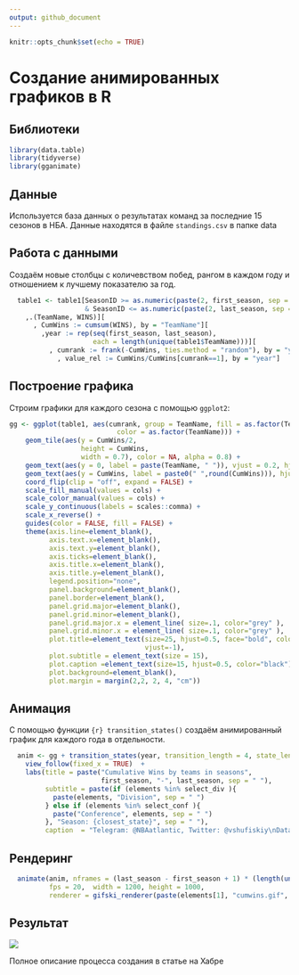```yaml
---
output: github_document
---
```


```r
knitr::opts_chunk$set(echo = TRUE)
```
# Создание анимированных графиков в R

## Библиотеки

```r
library(data.table)
library(tidyverse)
library(gganimate)
```
## Данные
Используется база данных о результатах команд за последние 15 сезонов в НБА. Данные находятся в файле `standings.csv` в папке data

## Работа с данными
Создаём новые столбцы с количевством побед, рангом в каждом году и отношением к лучшему показателю за год.

```r
  table1 <- table1[SeasonID >= as.numeric(paste(2, first_season, sep = "")) 
                   & SeasonID <= as.numeric(paste(2, last_season, sep = ""))][
    ,.(TeamName, WINS)][
      , CumWins := cumsum(WINS), by = "TeamName"][
        ,year := rep(seq(first_season, last_season), 
                     each = length(unique(table1$TeamName)))][
          , cumrank := frank(-CumWins, ties.method = "random"), by = "year"][
            , value_rel := CumWins/CumWins[cumrank==1], by = "year"]
```
## Построение графика

Строим графики для каждого сезона с помощью `ggplot2`:

```r
gg <- ggplot(table1, aes(cumrank, group = TeamName, fill = as.factor(TeamName),
                           color = as.factor(TeamName))) + 
    geom_tile(aes(y = CumWins/2,
                  height = CumWins,
                  width = 0.7), color = NA, alpha = 0.8) +
    geom_text(aes(y = 0, label = paste(TeamName, " ")), vjust = 0.2, hjust = 1, size = 6) +
    geom_text(aes(y = CumWins, label = paste0(" ",round(CumWins))), hjust = 0, size = 7) +
    coord_flip(clip = "off", expand = FALSE) +
    scale_fill_manual(values = cols) +
    scale_color_manual(values = cols) +
    scale_y_continuous(labels = scales::comma) +
    scale_x_reverse() +
    guides(color = FALSE, fill = FALSE) +
    theme(axis.line=element_blank(),
          axis.text.x=element_blank(),
          axis.text.y=element_blank(),
          axis.ticks=element_blank(),
          axis.title.x=element_blank(),
          axis.title.y=element_blank(),
          legend.position="none",
          panel.background=element_blank(),
          panel.border=element_blank(),
          panel.grid.major=element_blank(),
          panel.grid.minor=element_blank(),
          panel.grid.major.x = element_line( size=.1, color="grey" ),
          panel.grid.minor.x = element_line( size=.1, color="grey" ),
          plot.title=element_text(size=25, hjust=0.5, face="bold", colour="black",
                                  vjust=-1),
          plot.subtitle = element_text(size = 15),
          plot.caption =element_text(size=15, hjust=0.5, color="black"),
          plot.background=element_blank(),
          plot.margin = margin(2,2, 2, 4, "cm"))

```
## Анимация
С помощью функции `{r} transition_states()` создаём анимированный график для каждого года в отдельности.

```r
  anim <- gg + transition_states(year, transition_length = 4, state_length = 1) +
    view_follow(fixed_x = TRUE)  +
    labs(title = paste("Cumulative Wins by teams in seasons", 
                       first_season, "-", last_season, sep = " "),
         subtitle = paste(if (elements %in% select_div ){
           paste(elements, "Division", sep = " ")
         } else if (elements %in% select_conf ){
           paste("Conference", elements, sep = " ")
         }, "Season: {closest_state}", sep = " "),
         caption  = "Telegram: @NBAatlantic, Twitter: @vshufiskiy\nData sourse: stats.nba.com")
```

## Рендеринг

```r
  animate(anim, nframes = (last_season - first_season + 1) * (length(unique(table1$TeamName)) + 20),
          fps = 20,  width = 1200, height = 1000, 
          renderer = gifski_renderer(paste(elements[1], "cumwins.gif", sep = "_")))
```

## Результат
![](https://cdn.tribuna.com/fetch/?url=https%3A%2F%2Fa.radikal.ru%2Fa06%2F1906%2Fe5%2Fcf815c3f526d.gif)

Полное описание процесса создания в статье на Хабре
